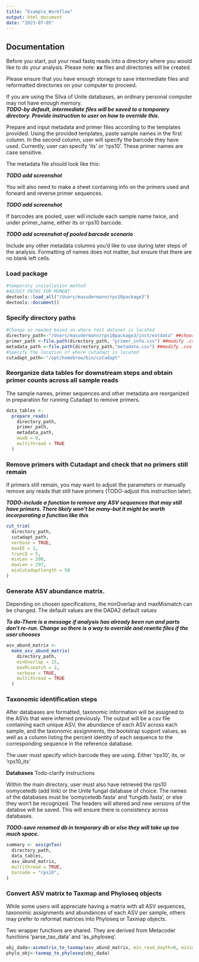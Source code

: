 ```yaml
---
title: "Example_Workflow"
output: html_document
date: "2023-07-05"
---
```


## Documentation 

Before you start, put your read fastq reads into a directory where you would like to do your analysis.
Please note: **xx** files and directories will be created.  

Please ensure that you have enough storage to save intermediate files and reformatted directories on your computer to proceed.  

If you are using the Silva of Unite databases, an ordinary personal computer may not have enough memory.  
***TODO-by default, intermediate files will be saved to a temporary directory. Provide instruction to user on how to override this.***

Prepare and input metadata and primer files according to the templates provided. Using the provided templates, paste sample names in the first column.  In the second column, user will specify the barcode they have used. Currently, user can specify 'its' or 'rps10'. These primer names are case sensitive.

The metadata file should look like this:  

***TODO add screenshot***

You will also need to make a sheet containing info on the primers used and forward and reverse primer sequences.  

***TODO add screenshot***

If barcodes are pooled, user will include each sample name twice, and under primer_name, either its or rps10 barcode.  

***TODO add screenshot of pooled barcode scenario***

Include any other metadata columns you'd like to use during later steps of the analysis. Formatting of names does not matter, but ensure that there are no blank left cells. 


### Load package

```r
#temporary installation method
#ADJUST PATHS FOR MOMENT
devtools::load_all("/Users/masudermann/rps10package3")
devtools::document()
```

### Specify directory paths

```r
#Change as needed based on where test dataset is located
directory_path<-"/Users/masudermann/rps10package3/inst/extdata" ##choose a directory for all downstream steps
primer_path <-file.path(directory_path, "primer_info.csv") ##modify .csv name or keep this name
metadata_path <-file.path(directory_path,"metadata.csv") ##modify .csv name or keep this name. The sample_name in the metadata sheet needs to match the first part (before first underscore), of the zipped raw FASTQ files
#Specify the location of where cutadapt is located
cutadapt_path<-"/opt/homebrew/bin/cutadapt"
```


### Reorganize data tables for downstream steps and obtain primer counts across all sample reads  
The sample names, primer sequences and other metadata are reorganized in preparation for running Cutadapt to remove primers. 

```r
data_tables <-
  prepare_reads(
    directory_path,
    primer_path,
    metadata_path,
    maxN = 0,
    multithread = TRUE
  )
```

### Remove primers with Cutadapt and check that no primers still remain  

If primers still remain, you may want to adjust the parameters or manually remove any reads that still have primers (TODO-adjust this instruction later). 

***TODO-include a function to remove any ASV sequences that may still have primers. There likely won't be many-but it might be worth incorporating a function like this***

```r
cut_trim(
  directory_path,
  cutadapt_path,
  verbose = TRUE,
  maxEE = 2,
  truncQ = 5,
  minLen = 200,
  maxLen = 297,
  minCutadaptlength = 50
) 
```


### Generate ASV abundance matrix.   

Depending on chosen specifications, the minOverlap and maxMismatch can be changed. The default values are the DADA2 default values 

***To do-There is a  message if analysis has already been run and parts don't re-run. Change so there is a way to override and rewrite files if the user chooses***

```r
asv_abund_matrix <-
  make_asv_abund_matrix(
    directory_path,
    minOverlap = 15,
    maxMismatch = 2,
    verbose = TRUE,
    multithread = TRUE
  )
```

### Taxonomic identification steps  

After databases are formatted, taxonomic information will be assigned to the ASVs that were inferred previously. The output will be a csv file containing each unique ASV, the abundance of each ASV across each sample, and the taxonomic assignments, the bootstrap support values, as well as a column listing the percent identity of each sequence to the corresponding sequence in the reference database.  

The user must specify which barcode they are using. Either 'rps10', its, or 'rps10_its'

**Databases** Todo-clarify instructions

Within the main directory, user must also have retrieved the rps10 oomycetedb (add link) or the Unite fungal database of choice. The names of the databases must be 'oomycetedb.fasta' and 'fungidb.fasta', or else they won't be recognized. The headers will altered and new versions of the databse will be saved. This will ensure there is consistency across databases. 

***TODO-save renamed db in temporary db or else they will take up too much space.***

```r
summary <- assignTax(
  directory_path,
  data_tables,
  asv_abund_matrix,
  multithread = TRUE,
  barcode = "rps10",
)
```

### Convert ASV matrix to Taxmap and Phyloseq objects

While some users will appreciate having a matrix with all ASV sequences, taxonomic assignments and abundances of each ASV per sample, others may prefer to reformat matrices into Phyloseq or Taxmap objects. 

Two wrapper functions are shared. They are derived from Metacoder functions 'parse_tax_data' and 'as_phyloseq'.

```r
obj_dada<-asvmatrix_to_taxmap(asv_abund_matrix, min_read_depth=0, minimum_bootstrap=0)
phylo_obj<-taxmap_to_phyloseq(obj_dada)
```

